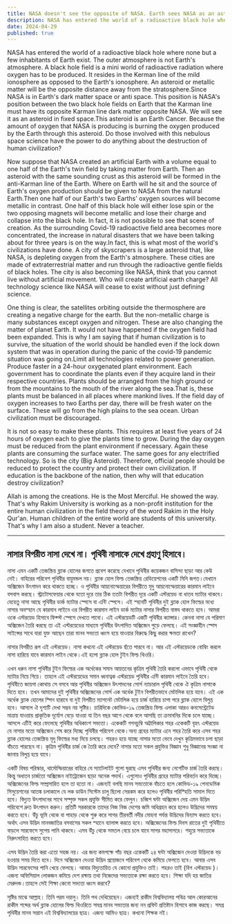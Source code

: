 ```yaml
---
title: NASA doesn't see the opposite of NASA. Earth sees NASA as an asteroid. Pray that the present artificial world does not become extinct history to the next mankind 
description: NASA has entered the world of a radioactive black hole where none but a few inhabitants of Earth exist. The outer atmosphere is not Earth's atmosphere. 
date: 2024-04-29
published: true
---
```


NASA has entered the world of a radioactive black hole where none but a few inhabitants of Earth exist. The outer atmosphere is not Earth's atmosphere. A black hole field is a mini world of radioactive radiation where oxygen has to be produced. It resides in the Kerman line of the mild ionosphere as opposed to the Earth's ionosphere. An asteroid or metallic matter will be the opposite distance away from the stratosphere.Since NASA is in Earth's dark matter space or anti space. This position is NASA's position between the two black hole fields on Earth that the Karman line must have its opposite Karman line dark matter opposite NASA. We will see it as an asteroid in fixed space.This asteroid is an Earth Cancer. Because the amount of oxygen that NASA is producing is burning the oxygen produced by the Earth through this asteroid. Do those involved with this nebulous space science have the power to do anything about the destruction of human civilization?

Now suppose that NASA created an artificial Earth with a volume equal to one half of the Earth's twin field by taking matter from Earth. Then an asteroid with the same sounding crust as this asteroid will be formed in the anti-Karman line of the Earth. Where on Earth will he sit and the source of Earth's oxygen production should be given to NASA from the natural Earth.Then one half of our Earth's two Earths' oxygen sources will become metallic in contrast. One half of this black hole will either lose spin or the two opposing magnets will become metallic and lose their charge and collapse into the black hole. In fact, it is not possible to see that scene of creation. As the surrounding Covid-19 radioactive field area becomes more concentrated, the increase in natural disasters that we have been talking about for three years is on the way.In fact, this is what most of the world's civilizations have done. A city of skyscrapers is a large asteroid that, like NASA, is depleting oxygen from the Earth's atmosphere. These cities are made of extraterrestrial matter and run through the radioactive gentle fields of black holes. The city is also becoming like NASA, think that you cannot live without artificial movement. Who will create artificial earth charge? All technology science like NASA will cease to exist without just defining science.

One thing is clear, the satellites orbiting outside the thermosphere are creating a negative charge for the earth. But the non-metallic charge is many substances except oxygen and nitrogen. These are also changing the matter of planet Earth.
It would not have happened if the oxygen field had been expanded.
This is why I am saying that if human civilization is to survive, the situation of the world should be handled even if the lock down system that was in operation during the panic of the covid-19 pandemic situation was going on.Limit all technologies related to power generation.
Produce faster in a 24-hour oxygenated plant environment. Each government has to coordinate the plants even if they acquire land in their respective countries. Plants should be arranged from the high ground or from the mountains to the mouth of the river along the sea.That is, these plants must be balanced in all places where mankind lives. If the field day of oxygen increases to two Earths per day, there will be fresh water on the surface. These will go from the high plains to the sea ocean. Urban civilization must be discouraged.

It is not so easy to make these plants.
This requires at least five years of 24 hours of oxygen each to give the plants time to grow. During the day oxygen must be reduced from the plant environment if necessary. Again these plants are consuming the surface water. The same goes for any electrified technology. So is the city (Big Asteroid). Therefore, official people should be reduced to protect the country and protect their own civilization.
If education is the backbone of the nation, then why will that education destroy civilization?

Allah is among the creations. He is the Most Merciful. He showed the way. That's why Rakim University is working as a non-profit institution for the entire human civilization in the field theory of the word Rakim in the Holy Qur'an.
Human children of the entire world are students of this university. That's why I am also a student. Never a teacher.

---


## নাসার বিপরীত নাসা দেখে না।  পৃথিবী নাসাকে  দেখে গ্রহাণু হিসাবে। 

নাসা এমন একটি তেজস্ক্রিয় ব্ল‍্যাক হোলের জগতে প্রবেশ করেছে যেখানে পৃথিবীর কয়েকজন বাসিন্দা ছাড়া আর কেউ নেই। বাহিরের পরিবেশ পৃথিবীর বায়ুমন্ডল নয়। ব্ল‍্যাক হোল ফিল্ড তেজস্ক্রিয় রেডিয়েশনের একটি মিনি জগত।যেখানে অক্সিজেন উৎপাদন করে থাকতে হচ্ছে। ও পৃথিবীর আয়নোস্ফেয়ারের বিপরীতে মৃদু আয়নোস্ফেয়ারের  কারমান লাইনে বসবাস করছে।  স্ট্রাটোসফেয়ার থেকে যতো দূরে তার ঠিক ততটা বিপরীত দূরে একটি এস্টরয়েড বা ধাতব ম‍্যাটার থাকবে।   যেহেতু নাসা আছে পৃথিবীর ডার্ক ম‍্যাটার স্পেসে বা এন্টি স্পেসে। এই স্হানটি পৃথিবীর দুই ব্ল‍্যাক হোল ফিল্ডের মধ‍্যে নাসার অবস্হান যে কারমান লাইনে ওর বিপরীত কারমান লাইন ডার্ক ম‍্যাটার নাসার বিপরীত বাস্তব থাকতে হবে। আমরা ওকে এস্টরয়েড হিসাবে ফিক্স্ট স্পেসে দেখতে পাবো।
এই এস্টরয়েডটি একটি পৃথিবীর ক‍্যান্সার। কেননা নাসা যে পরিমাণ অক্সিজেন তৈরি করছে তা এই এস্টরয়েডের মাধ‍্যমে পৃথিবীর উৎপাদিত  অক্সিজেন পুড়ে ফেলছে। এই সংজ্ঞাহীন স্পেস সাইন্সের সাথে যারা যুক্ত আছেন তারা মানব সভ‍্যতা ধ্বংস হয়ে যাওয়ার বিরুদ্ধে কিছু করার ক্ষমতা রাখেন?

নাসার বিপরীত রূপ এই এস্টরয়েড। নাসা কখনো এই এস্টরয়েড ছঁতে পারবে না। আর এই এস্টরয়েডকে বোম্বিং করলে নাসা হারিয়ে যাবে কারমান লাইন থেকে।এই হলো ব্ল‍্যাক হোল টুইন ফিল্ড থিওরি।

এখন ধরুন নাসা পৃথিবীর টুইন ফিল্ডের এক অর্ধেকের সমান আয়তনের কৃত্রিম পৃথিবী তৈরি করলো এভাবে পৃথিবী থেকে ম‍্যাটার নিয়ে গিয়ে। তাহলে এই এস্টরয়েডের সমান ধ্বনাত্বক এস্টরয়েড পৃথিবীর এন্টি কারমান লাইনে তৈরি হবে। পৃথিবীতে জায়গা কোথায় সে বসবে আর পৃথিবীর অক্সিজেন উৎপাদনের সোর্স ন‍্যাচারাল পৃথিবী থেকে ঐ কৃত্রিম নাসাকে দিতে হবে।
তখন আমাদের দুই পৃথিবীর অক্সিজেনের সোর্স এক অর্ধেক টুইন বিপরীতভাবে মেটালিক হয়ে যাবে। এই এক অর্ধেক ব্ল‍্যাক হোলের স্পিন হারাবে বা দুই বিপরীত ম‍্যাগনেট মেটালিক হয়ে চার্জ হারিয়ে চাপা পরে ব্ল‍্যাক হোলে বিলুপ্ত হবে। আসলে ঐ দৃশ‍্যটি দেখা সম্ভব নয় সৃষ্টির। চারিদিকে কোভিড-১৯ তেজস্ক্রিয় ফিল্ড এলাকা আরও কনসেন্ট্রেটেড মাত্রায় যাওয়ায় প্রাকৃতিক দূর্যোগ বেড়ে যাওয়া যা তিন বছর আগে থেকে বলে আসছি তা ক্রমাবনির দিকে চলে যাচ্ছে।
আসলে এটিই করে ফেলেছে পৃথিবীর অধিকাংশ   সভ‍্যতা। একেকটি গগনচুম্বি অট্টালিকার শহর একেকটি বৃহৎ এস্টরয়েড যে নাসার মতো অক্সিজেন শেষ করে দিচ্ছে পৃথিবীর পরিবেশ থেকে।অন‍্য গ্রহের ম‍্যাটার এনে শহর তৈরি করে এসব শহর ব্ল‍্যাক হোলের তেজস্ক্রিয় মৃদু ফিল্ডের মধ‍্য দিয়ে চলছে। শহরও হয়ে যাচ্ছে নাসার মতো ভেবে দেখুন কৃত্রিমভাবে চলা ছাড়া বাঁচতে পারছেন না। কৃত্রিম পৃথিবীর চার্জ কে তৈরি করে দেবে? নাসার মতো সকল প্রযুক্তির বিজ্ঞান শুধু বিজ্ঞানের সংজ্ঞা না জানায় বিলুপ্ত হয়ে যাবে।

একটি বিষয় পরিস্কার, থার্মোস্ফিয়ারের বাহিরে যে স‍্যাটেলাইট গুলো ঘুরছে এসব পৃথিবীর জন‍্য নেগেটিভ চার্জ তৈরি করছে।কিন্তু অধাতব চার্জতো অক্সিজেন নাইট্রোজেন ছাড়া অনেক পদার্থ।  এগুলোও পৃথিবীর গ্রহের ম‍্যাটার পরিবর্তন করে দিচ্ছে।
অক্সিজেনের ফিল্ড সম্প্রসারিত হলে তা হতো না।
এজন‍্যই বলছি মানব সভ‍্যতাকে বাঁচতে হলে কোভিড-১৯ পেনডেমিক সিসুয়েশনের আতঙ্ক চলাকালে যে লক ডাউন সিস্টেম চালু ছিলো সেরকম করে হলেও পৃথিবীর পরিস্হিতি সামাল দিতে হবে। বিদ‍্যুত উৎপাদনের সাথে সম্পৃক্ত সকল প্রযুক্তি সীমিত করে ফেলুন।
চব্বিশ ঘন্টা অক্সিজেন দেয় এমন উদ্ভিদ পরিবেশে দ্রুত উৎপাদন  করুন। প্রতিটি সরকারকে তাদের নিজ নিজ দেশের জমি অধিগ্রহন করে হলেও উদ্ভিদের সমন্বয় করতে হবে। উঁচু ভূমি থেকে বা পাহাড় থেকে শুরু করে সাগর তীরবর্তী নদীর মোহনা পর্যন্ত উদ্ভিদের বিন‍্যাস করতে হবে। অর্থাৎ এসব উদ্ভিদ মানবজাতির বসবাসের সকল স্হানে ব‍্যালান্স করতে হবে। অক্সিজেনের ফিল্ড দিবস রাতের দুই পৃথিবীতে বাড়লে সারফেসে সুপেয় পানি থাকবে। এসব উঁচু থেকে সমতল বেয়ে চলে যাবে সাগর মহাসাগরে। শহুরে সভ‍্যতাকে নিরুৎসাহিত করতে হবে।

এসব উদ্ভিদ তৈরি করা এতো সহজ নয়।  এর জন‍্য কমপক্ষে পাঁচ বছর একেকটি ২৪ ঘন্টা অক্সিজেন দেওয়া উদ্ভিদকে বড় হওয়ার সময় দিতে হবে। দিনে অক্সিজেন দেওয়া উদ্ভিদ প্রয়োজনে পরিবেশ থেকে কমিয়ে ফেলতে হবে। আবার এসব  উদ্ভিদ সারফেসের পানি খেয়ে ফেলছে। আবার বিদ‍্যুতায়িত যে কোনো প্রযুক্তিও তাই। শহরও তাই (বিগ এস্টরয়েড )। এজন‍্য অফিসিয়াল লোকজন  কমিয়ে দেশ রক্ষায় তথা নিজেদের সভ‍্যতাকে রক্ষা করতে হবে। শিক্ষা যদি হয় জাতির মেরুদন্ড।তাহলে সেই শিক্ষা কেনো সভ‍্যতা ধ্বংস করবে?

সৃষ্টির মাঝে আল্লাহ। তিনি পরম দয়ালু। তিনি পথ দেখিয়েছেন। এজন‍্যই রাকীম বিশ্ববিদ্যালয় পবিত্র আল কোরআনের রাকীম শব্দের অর্থ  ব্ল‍্যাক হোলের ফিল্ড থিওরিতে সমগ্র মানব সভ‍্যতার জন‍্য নন প্রফিট প্রতিষ্টান হিসাবে কাজ করছে। সমগ্র পৃথিবীর মানব সন্তান এই বিশ্ববিদ্যালয়ের ছাত্র। এজন‍্য আমিও ছাত্র। কখনো শিক্ষক নই।